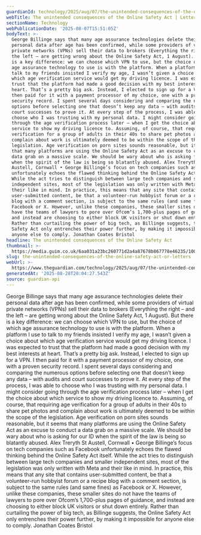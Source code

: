 ```yaml
---
guardianId: technology/2025/aug/07/the-unintended-consequences-of-the-online-safety-act
webTitle: The unintended consequences of the Online Safety Act | Letters
sectionName: Technology
webPublicationDate: '2025-08-07T15:51:05Z'
bodyText: >-
  George Billinge says that many age assurance technologies delete their
  personal data after age has been confirmed, while some providers of virtual
  private networks (VPNs) sell their data to brokers (Everything the right – and
  the left – are getting wrong about the Online Safety Act, 1 August). But there
  is a key difference: we can choose which VPN to use, but the choice of which
  age assurance technology to use is with the platform. When a platform I use to
  talk to my friends insisted I verify my age, I wasn’t given a choice about
  which age verification service would get my driving licence. I was expected to
  trust that the platform had made a good decision with my best interests at
  heart. That’s a pretty big ask. Instead, I elected to sign up for a VPN. I
  then paid for it with a payment processor of my choice, one with a proven
  security record. I spent several days considering and comparing the numerous
  options before selecting one that doesn’t keep any data – with audits and
  court successes to prove it. At every step of the process, I was able to
  choose who I was trusting with my personal data. I might consider going
  through the age verification process later – when I get the choice about which
  service to show my driving licence to. Assuming, of course, that requiring age
  verification for a group of adults in their 40s to share pet photos and
  complain about work is ultimately deemed to be within the scope of the
  legislation. Age verification on porn sites sounds reasonable, but it seems
  that many platforms are using the Online Safety Act as an excuse to conduct a
  data grab on a massive scale. We should be wary about who is asking for our ID
  when the spirit of the law is being so blatantly abused. Alex Treryth St
  Austell, Cornwall • George Billinge’s focus on tech companies such as Facebook
  unfortunately echoes the flawed thinking behind the Online Safety Act itself.
  While the act tries to distinguish between large tech companies and smaller
  independent sites, most of the legislation was only written with Meta and
  their like in mind. In practice, this means that any site that contains
  user-submitted content, be that a volunteer-run hobbyist forum or a recipe
  blog with a comment section, is subject to the same rules (and same fines) as
  Facebook or X. However, unlike these companies, these smaller sites do not
  have the teams of lawyers to pore over Ofcom’s 1,700-plus pages of guidance,
  and instead are choosing to either block UK visitors or shut down entirely.
  Rather than curtailing the power of big tech, as Billinge suggests, the Online
  Safety Act only entrenches their power further, by making it impossible for
  anyone else to comply. Jonathan Coates Bristol
headline: The unintended consequences of the Online Safety Act
thumbnail: >-
  https://media.guim.co.uk/6aa031a23bc260771d2a4a87678b867778e46235/100_0_3082_2466/500.jpg
slug: the-unintended-consequences-of-the-online-safety-act-or-letters
webUrl: >-
  https://www.theguardian.com/technology/2025/aug/07/the-unintended-consequences-of-the-online-safety-act
generatedAt: '2025-08-28T20:04:27.543Z'
source: guardian-api
---
```

George Billinge says that many age assurance technologies delete their personal data after age has been confirmed, while some providers of virtual private networks (VPNs) sell their data to brokers (Everything the right – and the left – are getting wrong about the Online Safety Act, 1 August). But there is a key difference: we can choose which VPN to use, but the choice of which age assurance technology to use is with the platform. When a platform I use to talk to my friends insisted I verify my age, I wasn’t given a choice about which age verification service would get my driving licence. I was expected to trust that the platform had made a good decision with my best interests at heart. That’s a pretty big ask. Instead, I elected to sign up for a VPN. I then paid for it with a payment processor of my choice, one with a proven security record. I spent several days considering and comparing the numerous options before selecting one that doesn’t keep any data – with audits and court successes to prove it. At every step of the process, I was able to choose who I was trusting with my personal data. I might consider going through the age verification process later – when I get the choice about which service to show my driving licence to. Assuming, of course, that requiring age verification for a group of adults in their 40s to share pet photos and complain about work is ultimately deemed to be within the scope of the legislation. Age verification on porn sites sounds reasonable, but it seems that many platforms are using the Online Safety Act as an excuse to conduct a data grab on a massive scale. We should be wary about who is asking for our ID when the spirit of the law is being so blatantly abused. Alex Treryth St Austell, Cornwall • George Billinge’s focus on tech companies such as Facebook unfortunately echoes the flawed thinking behind the Online Safety Act itself. While the act tries to distinguish between large tech companies and smaller independent sites, most of the legislation was only written with Meta and their like in mind. In practice, this means that any site that contains user-submitted content, be that a volunteer-run hobbyist forum or a recipe blog with a comment section, is subject to the same rules (and same fines) as Facebook or X. However, unlike these companies, these smaller sites do not have the teams of lawyers to pore over Ofcom’s 1,700-plus pages of guidance, and instead are choosing to either block UK visitors or shut down entirely. Rather than curtailing the power of big tech, as Billinge suggests, the Online Safety Act only entrenches their power further, by making it impossible for anyone else to comply. Jonathan Coates Bristol
